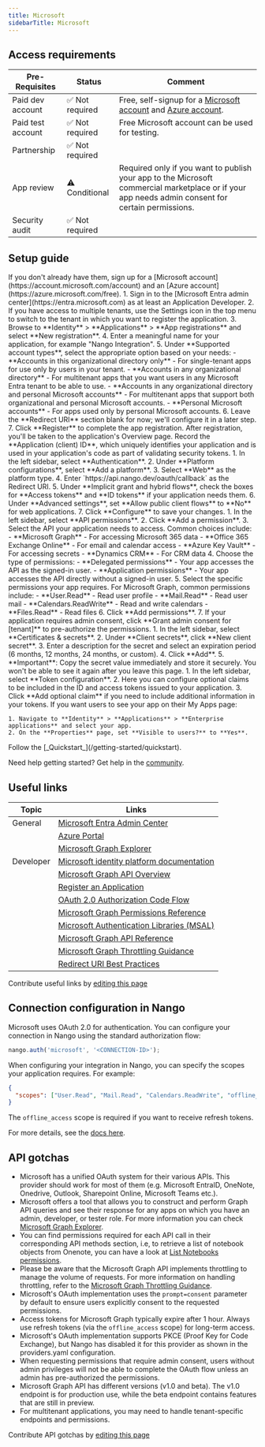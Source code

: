 ```yaml
---
title: Microsoft
sidebarTitle: Microsoft
---
```



<Overview />
<PreBuiltTooling />
<PreBuiltUseCases />

## Access requirements
| Pre-Requisites | Status | Comment|
| - | - | - |
| Paid dev account | ✅ Not required | Free, self-signup for a [Microsoft account](https://account.microsoft.com/account) and [Azure account](https://azure.microsoft.com/free). |
| Paid test account | ✅ Not required | Free Microsoft account can be used for testing. |
| Partnership | ✅ Not required | |
| App review | ⚠️ Conditional | Required only if you want to publish your app to the Microsoft commercial marketplace or if your app needs admin consent for certain permissions. |
| Security audit | ✅ Not required | |


## Setup guide

<Steps>
  <Step title="Create a Microsoft account and Azure account">
    If you don't already have them, sign up for a [Microsoft account](https://account.microsoft.com/account) and an [Azure account](https://azure.microsoft.com/free).
  </Step>
  <Step title="Register an application in Microsoft Entra ID">
    1. Sign in to the [Microsoft Entra admin center](https://entra.microsoft.com) as at least an Application Developer.
    2. If you have access to multiple tenants, use the Settings icon in the top menu to switch to the tenant in which you want to register the application.
    3. Browse to **Identity** > **Applications** > **App registrations** and select **New registration**.
    4. Enter a meaningful name for your application, for example "Nango Integration".
    5. Under **Supported account types**, select the appropriate option based on your needs:
       - **Accounts in this organizational directory only** - For single-tenant apps for use only by users in your tenant.
       - **Accounts in any organizational directory** - For multitenant apps that you want users in any Microsoft Entra tenant to be able to use.
       - **Accounts in any organizational directory and personal Microsoft accounts** - For multitenant apps that support both organizational and personal Microsoft accounts.
       - **Personal Microsoft accounts** - For apps used only by personal Microsoft accounts.
    6. Leave the **Redirect URI** section blank for now; we'll configure it in a later step.
    7. Click **Register** to complete the app registration.
  </Step>
  <Step title="Note your application (client) ID">
    After registration, you'll be taken to the application's Overview page. Record the **Application (client) ID**, which uniquely identifies your application and is used in your application's code as part of validating security tokens.
  </Step>
  <Step title="Add a redirect URI">
    1. In the left sidebar, select **Authentication**.
    2. Under **Platform configurations**, select **Add a platform**.
    3. Select **Web** as the platform type.
    4. Enter `https://api.nango.dev/oauth/callback` as the Redirect URI.
    5. Under **Implicit grant and hybrid flows**, check the boxes for **Access tokens** and **ID tokens** if your application needs them.
    6. Under **Advanced settings**, set **Allow public client flows** to **No** for web applications.
    7. Click **Configure** to save your changes.
  </Step>
  <Step title="Add API permissions">
    1. In the left sidebar, select **API permissions**.
    2. Click **Add a permission**.
    3. Select the API your application needs to access. Common choices include:
       - **Microsoft Graph** - For accessing Microsoft 365 data
       - **Office 365 Exchange Online** - For email and calendar access
       - **Azure Key Vault** - For accessing secrets
       - **Dynamics CRM** - For CRM data
    4. Choose the type of permissions:
       - **Delegated permissions** - Your app accesses the API as the signed-in user.
       - **Application permissions** - Your app accesses the API directly without a signed-in user.
    5. Select the specific permissions your app requires. For Microsoft Graph, common permissions include:
       - **User.Read** - Read user profile
       - **Mail.Read** - Read user mail
       - **Calendars.ReadWrite** - Read and write calendars
       - **Files.Read** - Read files
    6. Click **Add permissions**.
    7. If your application requires admin consent, click **Grant admin consent for [tenant]** to pre-authorize the permissions.
  </Step>
  <Step title="Create a client secret">
    1. In the left sidebar, select **Certificates & secrets**.
    2. Under **Client secrets**, click **New client secret**.
    3. Enter a description for the secret and select an expiration period (6 months, 12 months, 24 months, or custom).
    4. Click **Add**.
    5. **Important**: Copy the secret value immediately and store it securely. You won't be able to see it again after you leave this page.
  </Step>
  <Step title="Configure token settings (optional)">
    1. In the left sidebar, select **Token configuration**.
    2. Here you can configure optional claims to be included in the ID and access tokens issued to your application.
    3. Click **Add optional claim** if you need to include additional information in your tokens.
  </Step>
  <Step title="Configure app visibility (optional)">
    If you want users to see your app on their My Apps page:
    
    1. Navigate to **Identity** > **Applications** > **Enterprise applications** and select your app.
    2. On the **Properties** page, set **Visible to users?** to **Yes**.
  </Step>
  <Step title="Next">
    Follow the [_Quickstart_](/getting-started/quickstart).
  </Step>
</Steps>

<Tip>Need help getting started? Get help in the [community](https://nango.dev/slack).</Tip>


## Useful links

| Topic | Links | 
| - | - | 
| General | [Microsoft Entra Admin Center](https://entra.microsoft.com) |
| | [Azure Portal](https://portal.azure.com) |
| | [Microsoft Graph Explorer](https://developer.microsoft.com/en-us/graph/graph-explorer) |
| Developer | [Microsoft identity platform documentation](https://learn.microsoft.com/en-us/entra/identity-platform/) |
| | [Microsoft Graph API Overview](https://learn.microsoft.com/en-us/graph/overview) |
| | [Register an Application](https://learn.microsoft.com/en-us/entra/identity-platform/quickstart-register-app) |
| | [OAuth 2.0 Authorization Code Flow](https://learn.microsoft.com/en-us/entra/identity-platform/v2-oauth2-auth-code-flow) |
| | [Microsoft Graph Permissions Reference](https://learn.microsoft.com/en-us/graph/permissions-reference) |
| | [Microsoft Authentication Libraries (MSAL)](https://learn.microsoft.com/en-us/entra/identity-platform/msal-overview) |
| | [Microsoft Graph API Reference](https://learn.microsoft.com/en-us/graph/api/overview) |
| | [Microsoft Graph Throttling Guidance](https://learn.microsoft.com/en-us/graph/throttling) |
| | [Redirect URI Best Practices](https://learn.microsoft.com/en-us/entra/identity-platform/reply-url) |

<Note>Contribute useful links by [editing this page](https://github.com/nangohq/nango/tree/master/docs-v2/integrations/all/microsoft.mdx)</Note>

## Connection configuration in Nango

Microsoft uses OAuth 2.0 for authentication. You can configure your connection in Nango using the standard authorization flow:

```js
nango.auth('microsoft', '<CONNECTION-ID>');
```

When configuring your integration in Nango, you can specify the scopes your application requires. For example:

```json
{
  "scopes": ["User.Read", "Mail.Read", "Calendars.ReadWrite", "offline_access"]
}
```

The `offline_access` scope is required if you want to receive refresh tokens.

For more details, see the [docs here](/guides/api-authorization/authorize-in-your-app-default-ui).

## API gotchas

-   Microsoft has a unified OAuth system for their various APIs. This provider should work for most of them (e.g. Microsoft EntraID, OneNote, Onedrive, Outlook, Sharepoint Online, Microsoft Teams etc.).
-   Microsoft offers a tool that allows you to construct and perform Graph API queries and see their response for any apps on which you have an admin, developer, or tester role. For more information you can check [Microsoft Graph Explorer](https://developer.microsoft.com/en-us/graph/graph-explorer).
-   You can find permissions required for each API call in their corresponding API methods section, i.e, to retrieve a list of notebook objects from Onenote, you can have a look at [List Notebooks permissions](https://learn.microsoft.com/en-us/graph/api/onenote-list-notebooks?view=graph-rest-1.0&tabs=http#permissions).
-   Please be aware that the Microsoft Graph API implements throttling to manage the volume of requests. For more information on handling throttling, refer to the [Microsoft Graph Throttling Guidance](https://learn.microsoft.com/en-us/graph/throttling).
-   Microsoft's OAuth implementation uses the `prompt=consent` parameter by default to ensure users explicitly consent to the requested permissions.
-   Access tokens for Microsoft Graph typically expire after 1 hour. Always use refresh tokens (via the `offline_access` scope) for long-term access.
-   Microsoft's OAuth implementation supports PKCE (Proof Key for Code Exchange), but Nango has disabled it for this provider as shown in the providers.yaml configuration.
-   When requesting permissions that require admin consent, users without admin privileges will not be able to complete the OAuth flow unless an admin has pre-authorized the permissions.
-   Microsoft Graph API has different versions (v1.0 and beta). The v1.0 endpoint is for production use, while the beta endpoint contains features that are still in preview.
-   For multitenant applications, you may need to handle tenant-specific endpoints and permissions.

<Note>Contribute API gotchas by [editing this page](https://github.com/nangohq/nango/tree/master/docs-v2/integrations/all/microsoft.mdx)</Note>
